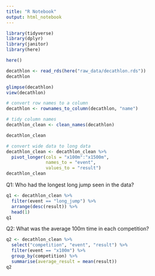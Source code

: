 ```yaml
---
title: "R Notebook"
output: html_notebook
---
```


```r
library(tidyverse)
library(dplyr)
library(janitor)
library(here)
```

```r
here()
```


```r
decathlon <- read_rds(here("raw_data/decathlon.rds"))
decathlon
```

```r
glimpse(decathlon)
view(decathlon)
```

```r
# convert row names to a column
decathlon <- rownames_to_column(decathlon, "name")
```


```r
# tidy column names
decathlon_clean <- clean_names(decathlon)

decathlon_clean
```

```r
# convert wide data to long data
decathlon_clean <- decathlon_clean %>%
  pivot_longer(cols = "x100m":"x1500m",
               names_to = "event",
               values_to = "result")
decathlon_clean
```
Q1: Who had the longest long jump seen in the data?

```r
q1 <- decathlon_clean %>%
  filter(event == "long_jump") %>%
  arrange(desc(result)) %>%
  head(1)
q1
```

Q2: What was the average 100m time in each competition?

```r
q2 <- decathlon_clean %>%
  select("competition", "event", "result") %>%
  filter(event == "x100m") %>%
  group_by(competition) %>%
  summarise(average_result = mean(result))
q2
```